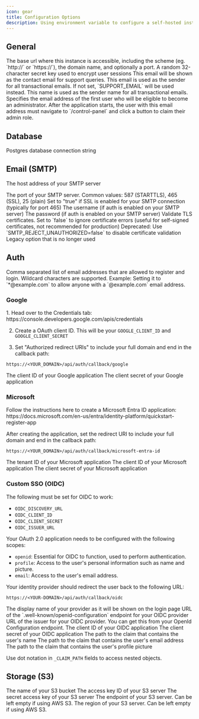 ```yaml
---
icon: gear
title: Configuration Options
description: Using environment variable to configure a self-hosted instance of Rallly.
---
```


## General

<ParamField path="NEXT_PUBLIC_BASE_URL" required>
  The base url where this instance is accessible, including the scheme (eg.
  `http://` or `https://`), the domain name, and optionally a port.
</ParamField>

<ParamField path="SECRET_PASSWORD" required>
  A random 32-character secret key used to encrypt user sessions
</ParamField>

<ParamField path="SUPPORT_EMAIL" required>
  This email will be shown as the contact email for support queries.
</ParamField>

<ParamField path="NOREPLY_EMAIL">
  This email is used as the sender for all transactional emails. If not set,
  `SUPPORT_EMAIL` will be used instead.
</ParamField>

<ParamField path="NOREPLY_EMAIL_NAME" default="Rallly">
  This name is used as the sender name for all transactional emails.
</ParamField>

<ParamField path="INITIAL_ADMIN_EMAIL">
  Specifies the email address of the first user who will be eligible to become an administrator. After the application starts, the user with this email address must navigate to `/control-panel` and click a button to claim their admin role.
</ParamField>


## Database

<ParamField path="DATABASE_URL" required>
  Postgres database connection string
</ParamField>

## Email (SMTP)

<ParamField path="SMTP_HOST">The host address of your SMTP server</ParamField>

<ParamField path="SMTP_PORT" default="25">
  The port of your SMTP server. Common values: 587 (STARTTLS), 465 (SSL), 25 (plain)
</ParamField>

<ParamField path="SMTP_SECURE" default="false">
  Set to "true" if SSL is enabled for your SMTP connection (typically for port 465)
</ParamField>

<ParamField path="SMTP_USER" default="">
  The username (if auth is enabled on your SMTP server)
</ParamField>

<ParamField path="SMTP_PWD" default="">
  The password (if auth is enabled on your SMTP server)
</ParamField>

<ParamField path="SMTP_REJECT_UNAUTHORIZED" default="true">
  Validate TLS certificates. Set to `false` to ignore certificate errors (useful for self-signed certificates, not recommended for production)
</ParamField>

<ParamField path="SMTP_TLS_ENABLED" default="false">
  <Warning>Deprecated: Use `SMTP_REJECT_UNAUTHORIZED=false` to disable certificate validation</Warning>
  Legacy option that is no longer used
</ParamField>

## Auth

<ParamField path="ALLOWED_EMAILS">
  Comma separated list of email addresses that are allowed to register and
  login. Wildcard characters are supported. Example: Setting it to
  `*@example.com` to allow anyone with a `@example.com` email address.
</ParamField>

### Google

<Accordion title="Setup">
1. Head over to the Credentials tab: https://console.developers.google.com/apis/credentials

2. Create a OAuth client ID. This will be your `GOOGLE_CLIENT_ID` and `GOOGLE_CLIENT_SECRET`

3. Set "Authorized redirect URIs" to include your full domain and end in the callback path:

```
https://<YOUR_DOMAIN>/api/auth/callback/google
```
</Accordion>

<ParamField path="GOOGLE_CLIENT_ID">
  The client ID of your Google application
</ParamField>

<ParamField path="GOOGLE_CLIENT_SECRET">
  The client secret of your Google application
</ParamField>

### Microsoft

<Accordion title="Setup">
Follow the instructions here to create a Microsoft Entra ID application: https://docs.microsoft.com/en-us/entra/identity-platform/quickstart-register-app

After creating the application, set the redirect URI to include your full domain and end in the callback path:

```
https://<YOUR_DOMAIN>/api/auth/callback/microsoft-entra-id
```
</Accordion>

<ParamField path="MICROSOFT_TENANT_ID">
  The tenant ID of your Microsoft application
</ParamField>

<ParamField path="MICROSOFT_CLIENT_ID">
  The client ID of your Microsoft application
</ParamField>

<ParamField path="MICROSOFT_CLIENT_SECRET">
  The client secret of your Microsoft application
</ParamField>

### Custom SSO (OIDC)

The following must be set for OIDC to work:

- `OIDC_DISCOVERY_URL`
- `OIDC_CLIENT_ID`
- `OIDC_CLIENT_SECRET`
- `OIDC_ISSUER_URL`

<Accordion title="Setup">
Your OAuth 2.0 application needs to be configured with the following scopes:

- `openid`: Essential for OIDC to function, used to perform authentication.
- `profile`: Access to the user's personal information such as name and picture.
- `email`: Access to the user's email address.

Your identity provider should redirect the user back to the following URL:

```
https://<YOUR-DOMAIN>/api/auth/callback/oidc
```
</Accordion>

<ParamField path="OIDC_NAME" default="OpenID Connect">
  The display name of your provider as it will be shown on the login page
</ParamField>

<ParamField path="OIDC_DISCOVERY_URL">
  URL of the `.well-known/openid-configuration` endpoint for your OIDC provider
</ParamField>

<ParamField path="OIDC_ISSUER_URL">
  URL of the issuer for your OIDC provider. You can get this from your OpenId
  Configuration endpoint.
</ParamField>

<ParamField path="OIDC_CLIENT_ID">
  The client ID of your OIDC application
</ParamField>

<ParamField path="OIDC_CLIENT_SECRET">
  The client secret of your OIDC application
</ParamField>

<ParamField path="OIDC_NAME_CLAIM_PATH" default="name">
  The path to the claim that contains the user's name
</ParamField>

<ParamField path="OIDC_EMAIL_CLAIM_PATH" default="email">
  The path to the claim that contains the user's email address
</ParamField>

<ParamField path="OIDC_PICTURE_CLAIM_PATH" default="picture">
  The path to the claim that contains the user's profile picture
</ParamField>

<Info>Use dot notation in `_CLAIM_PATH` fields to access nested objects.</Info>

## Storage (S3)

<ParamField path="S3_BUCKET_NAME">
  The name of your S3 bucket
</ParamField>

<ParamField path="S3_ACCESS_KEY_ID">
  The access key ID of your S3 server
</ParamField>

<ParamField path="S3_SECRET_ACCESS_KEY">
  The secret access key of your S3 server
</ParamField>

<ParamField path="S3_ENDPOINT">
  The endpoint of your S3 server. Can be left empty if using AWS S3.
</ParamField>

<ParamField path="S3_REGION">
  The region of your S3 server. Can be left empty if using AWS S3.
</ParamField>